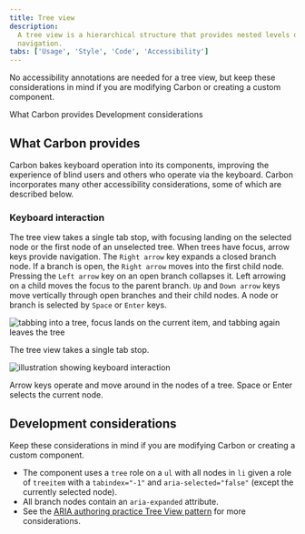 ```yaml
---
title: Tree view
description:
  A tree view is a hierarchical structure that provides nested levels of
  navigation.
tabs: ['Usage', 'Style', 'Code', 'Accessibility']
---
```



<PageDescription>

No accessibility annotations are needed for a tree view, but keep these
considerations in mind if you are modifying Carbon or creating a custom
component.

</PageDescription>

<AnchorLinks>
  <AnchorLink>What Carbon provides</AnchorLink>
  <AnchorLink>Development considerations</AnchorLink>
</AnchorLinks>

<A11yStatus components="Treeview" />

## What Carbon provides

Carbon bakes keyboard operation into its components, improving the experience of
blind users and others who operate via the keyboard. Carbon incorporates many
other accessibility considerations, some of which are described below.

### Keyboard interaction

The tree view takes a single tab stop, with focusing landing on the selected
node or the first node of an unselected tree. When trees have focus, arrow keys
provide navigation. The `Right arrow` key expands a closed branch node. If a
branch is open, the `Right arrow` moves into the first child node. Pressing the
`Left arrow` key on an open branch collapses it. Left arrowing on a child moves
the focus to the parent branch. `Up` and `Down arrow` keys move vertically
through open branches and their child nodes. A node or branch is selected by
`Space` or `Enter` keys.

<Row>
<Column colLg={8}>

![tabbing into a tree, focus lands on the current item, and tabbing again leaves the tree](images/tree-view-accessibility-1.png)

<Caption>The tree view takes a single tab stop.</Caption>

</Column>
</Row>

<Row>
<Column colLg={8}>

![illustration showing keyboard interaction](images/tree-view-accessibility-2.png)

<Caption>
  Arrow keys operate and move around in the nodes of a tree. Space or Enter
  selects the current node.
</Caption>

</Column>
</Row>

## Development considerations

Keep these considerations in mind if you are modifying Carbon or creating a
custom component.

- The component uses a `tree` role on a `ul` with all nodes in `li` given a role
  of `treeitem` with a `tabindex="-1"` and `aria-selected="false"` (except the
  currently selected node).
- All branch nodes contain an `aria-expanded` attribute.
- See the
  [ARIA authoring practice Tree View pattern](https://www.w3.org/WAI/ARIA/apg/patterns/treeview/)
  for more considerations.
